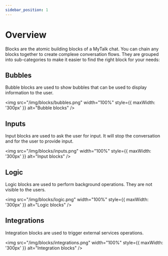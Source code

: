 ```yaml
---
sidebar_position: 1
---
```


# Overview

Blocks are the atomic building blocks of a MyTalk chat. You can chain any blocks together to create complexe conversation flows. They are grouped into sub-categories to make it easier to find the right block for your needs:

## Bubbles

Bubble blocks are used to show bubbles that can be used to display information to the user.

<img
  src="/img/blocks/bubbles.png"
  width="100%"
  style={{ maxWidth: '300px' }}
  alt="Bubble blocks"
/>

## Inputs

Input blocks are used to ask the user for input. It will stop the conversation and for the user to provide input.

<img
  src="/img/blocks/inputs.png"
  width="100%"
  style={{ maxWidth: '300px' }}
  alt="Input blocks"
/>

## Logic

Logic blocks are used to perform background operations. They are not visible to the users.

<img
  src="/img/blocks/logic.png"
  width="100%"
  style={{ maxWidth: '300px' }}
  alt="Logic blocks"
/>

## Integrations

Integration blocks are used to trigger external services operations.

<img
  src="/img/blocks/integrations.png"
  width="100%"
  style={{ maxWidth: '300px' }}
  alt="Integration blocks"
/>
